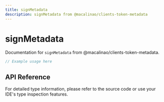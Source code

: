 ```yaml
---
title: signMetadata
description: signMetadata from @macalinao/clients-token-metadata
---
```


# signMetadata

Documentation for `signMetadata` from @macalinao/clients-token-metadata.

```typescript
// Example usage here
```

## API Reference

For detailed type information, please refer to the source code or use your IDE's type inspection features.
